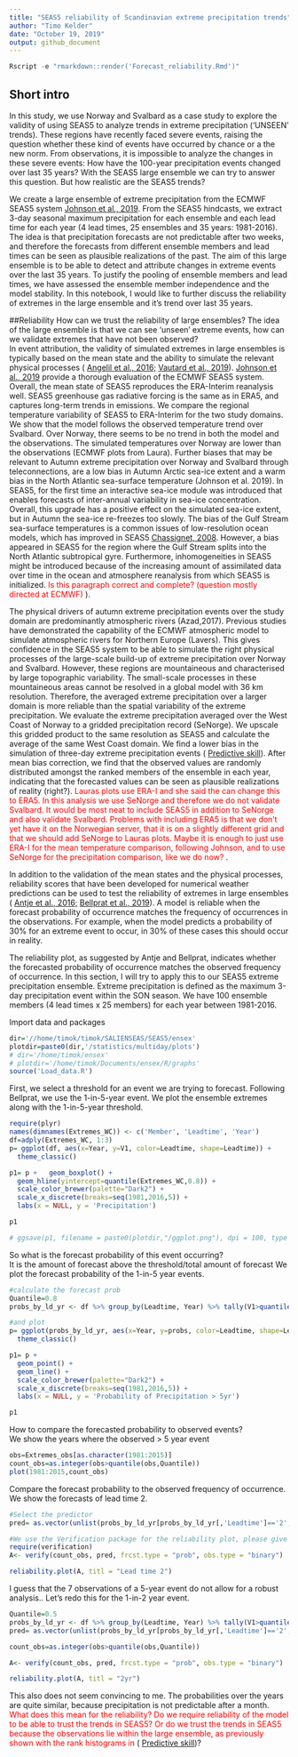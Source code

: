 ```yaml
---
title: "SEAS5 reliability of Scandinavian extreme precipitation trends"
author: "Timo Kelder"
date: "October 19, 2019"
output: github_document 
---
```

  
```r
Rscript -e "rmarkdown::render('Forecast_reliability.Rmd')"
```

## Short intro
In this study, we use Norway and Svalbard as a case study to explore the validity of using SEAS5 to analyze trends in extreme precipitation ('UNSEEN' trends). These regions have recently faced severe events, raising the question whether these kind of events have occurred by chance or a the new norm. From observations, it is impossible to analyze the changes in these severe events: How have the 100-year precipitation events changed over last 35 years? With the SEAS5 large ensemble we can try to answer this question. But how realistic are the SEAS5 trends?  

We create a large ensemble of extreme precipitation from the ECMWF SEAS5 system [Johnson et al., 2019](https://www.geosci-model-dev.net/12/1087/2019/gmd-12-1087-2019.pdf). From the SEAS5 hindcasts, we extract 3-day seasonal maximum precipitation for each ensemble and each lead time for each year (4 lead times, 25 ensembles and 35 years: 1981-2016). The idea is that precipitation forecasts are not predictable after two weeks, and therefore the forecasts from different ensemble members and lead times can be seen as plausible realizations of the past. The aim of this large ensemble is to be able to detect and attribute changes in extreme events over the last 35 years. To justify the pooling of ensemble members and lead times, we have assessed the ensemble member independence and the model stability. In this notebook, I would like to further discuss the reliability of extremes in the large ensemble and it's trend over last 35 years.


##Reliability
How can we trust the reliability of large ensembles? The idea of the large ensemble is that we can see 'unseen' extreme events, how can we validate extremes that have not been observed?  
In event attribution, the validity of simulated extremes in large ensembles is typically based on the mean state and the ability to simulate the relevant physical processes ( [Angelil et al., 2016;](https://www.sciencedirect.com/science/article/pii/S2212094716300202#s0040) [Vautard et al., 2019](https://link.springer.com/article/10.1007%2Fs00382-018-4183-6)). [Johnson et al., 2019](https://www.geosci-model-dev.net/12/1087/2019/gmd-12-1087-2019.pdf) provide a thorough evaluation of the ECMWF SEAS5 system. Overall, the mean state of SEAS5 reproduces the ERA-Interim reanalysis well. SEAS5 greenhouse gas radiative forcing is the same as in ERA5, and captures long-term trends in emissions. We compare the regional temperature variability of SEAS5 to ERA-Interim for the two study domains. We show that the model follows the observed temperature trend over Svalbard. Over Norway, there seems to be no trend in both the model and the observations. The simulated temperatures over Norway are lower than the observations (ECMWF plots from Laura). Further biases that may be relevant to Autumn extreme precipitation over Norway and Svalbard through teleconnections, are a low bias in Autumn Arctic sea-ice extent and a warm bias in the North Atlantic sea-surface temperature (Johnson et al. 2019). In SEAS5, for the first time an interactive sea-ice module was introduced that enables forecasts of inter-annual variability in sea-ice concentration. Overall, this upgrade has a positive effect on the simulated sea-ice extent, but in Autumn the sea-ice re-freezes too slowly. The bias of the Gulf Stream sea-surface temperatures is a common issues of low-resolution ocean models, which has improved in SEAS5 [Chassignet, 2008](https://agupubs.onlinelibrary.wiley.com/doi/abs/10.1029/177GM05). However, a bias appeared in SEAS5 for the region where the Gulf Stream splits into the North Atlantic subtropical gyre.  Furthermore, inhomogeneities in SEAS5 might be introduced  because of the increasing amount of assimilated data over time in the ocean and atmosphere reanalysis from which SEAS5 is initialized.  <span style="color:red"> Is this paragraph correct and complete? (question mostly directed at ECMWF)</span> ).    

The physical drivers of autumn extreme precipitation events over the study domain are predominantly atmospheric rivers (Azad,2017). Previous studies have demonstrated the capability of the ECMWF atmospheric model to simulate atmospheric rivers for Northern Europe (Lavers). This gives confidence in the SEAS5 system to be able to simulate the right physical processes of the large-scale build-up of extreme precipitation over Norway and Svalbard. However, these regions are mountaineous and characterised by large topographic variability. The small-scale processes in these mountaineous areas cannot be resolved in a global model with 36 km resolution. Therefore, the averaged extreme precipitation over a larger domain is more reliable than the spatial variability of the extreme precipitation. We evaluate the extreme precipitation averaged over the West Coast of Norway to a gridded precipitation record (SeNorge). We upscale this gridded product to the same resolution as SEAS5 and calculate the average of the same West Coast domain. We find a lower bias in the simulation of three-day extreme precipitation events ( [Predictive skill](Predictive_skill.md)). After mean bias correction, we find that the observed values are randomly distributed amongst the ranked members of the ensemble in each year, indicating that the forecasted values can be seen as plausible realizations of reality (right?). <span style="color:red"> Lauras plots use ERA-I and she said the can change this to ERA5. In this analysis we use SeNorge and therefore we do not validate Svalbard. It would be most neat to include SEAS5 in addition to SeNorge and also validate Svalbard. Problems with including ERA5 is that we don't yet have it on the Norwegian server, that it is on a slightly different grid and that we should add SeNorge to Lauras plots. Maybe it is enough to just use ERA-I for the mean temperature comparison, following Johnson, and to use SeNorge for the precipitation comparison, like we do now? </span>. 

In addition to the validation of the mean states and the physical processes, reliability scores that have been developed for numerical weather predictions can be used to test the reliability of extremes in large ensembles ( [Antje et al., 2016; ](https://rmets.onlinelibrary.wiley.com/doi/full/10.1002/qj.2976) [Bellprat et al., 2019](https://www.nature.com/articles/s41467-019-09729-2)). A model is reliable when the forecast probability of occurrence matches the frequency of occurrences in the observations. For example, when the model predicts a probability of 30% for an extreme event to occur, in 30% of these cases this should occur in reality. 

The reliability plot, as suggested by Antje and Bellprat, indicates whether the forecasted probability of occurrence matches the observed frequency of occurrence. In this section, I will try to apply this to our SEAS5 extreme precipitation ensemble. Extreme precipitation is defined as the maximum 3-day precipitation event within the SON season. We have 100 ensemble members (4 lead times x 25 members) for each year between 1981-2016.    


Import data and packages

```r
dir='//home/timok/timok/SALIENSEAS/SEAS5/ensex'
plotdir=paste0(dir,'/statistics/multiday/plots')
# dir='/home/timok/ensex'
# plotdir='/home/timok/Documents/ensex/R/graphs'
source('Load_data.R')
```


First, we select a threshold for an event we are trying to forecast. Following Bellprat, we use the 1-in-5-year event. We plot the ensemble extremes along with the 1-in-5-year threshold. 

```r
require(plyr)
names(dimnames(Extremes_WC)) <- c('Member', 'Leadtime', 'Year')
df=adply(Extremes_WC, 1:3)
p= ggplot(df, aes(x=Year, y=V1, color=Leadtime, shape=Leadtime)) +
  theme_classic() 

p1= p +   geom_boxplot() +
  geom_hline(yintercept=quantile(Extremes_WC,0.8)) +
  scale_color_brewer(palette="Dark2") + 
  scale_x_discrete(breaks=seq(1981,2016,5)) +
  labs(x = NULL, y = 'Precipitation')

p1

# ggsave(p1, filename = paste0(plotdir,"/ggplot.png"), dpi = 100, type = "cairo")
```

So what is the forecast probability of this event occurring?  
It is the amount of forecast above the threshold/total amount of forecast
We plot the forecast probability of the 1-in-5 year events. 

```r
#calculate the forecast prob
Quantile=0.8
probs_by_ld_yr <- df %>% group_by(Leadtime, Year) %>% tally(V1>quantile(df$V1,Quantile)) %>% mutate(probs = n / 25) 

#and plot
p= ggplot(probs_by_ld_yr, aes(x=Year, y=probs, color=Leadtime, shape=Leadtime,group=Leadtime)) +
  theme_classic() 

p1= p + 
  geom_point() +
  geom_line() +
  scale_color_brewer(palette="Dark2") + 
  scale_x_discrete(breaks=seq(1981,2016,5)) +
  labs(x = NULL, y = 'Probability of Precipitation > 5yr')

p1
```

How to compare the forecasted probability to observed events?  
We show the years where the observed > 5 year event
  
```r
obs=Extremes_obs[as.character(1981:2015)]
count_obs=as.integer(obs>quantile(obs,Quantile))
plot(1981:2015,count_obs)
```

Compare the forecast probability to the observed frequency of occurrence. We show the forecasts of lead time 2. 

```r
#Select the predictor
pred= as.vector(unlist(probs_by_ld_yr[probs_by_ld_yr[,'Leadtime']=='2',4])) #Just select lead time 2, ugly coding :(

#We use the Verification package for the reliability plot, please give any suggestions on other methods!
require(verification)
A<- verify(count_obs, pred, frcst.type = "prob", obs.type = "binary")

reliability.plot(A, titl = "Lead time 2")

```

I guess that the 7 observations of a 5-year event do not allow for a robust analysis..
Let's redo this for the 1-in-2 year event.
```r
Quantile=0.5
probs_by_ld_yr <- df %>% group_by(Leadtime, Year) %>% tally(V1>quantile(df$V1,Quantile)) %>% mutate(probs = n / 25)
pred= as.vector(unlist(probs_by_ld_yr[probs_by_ld_yr[,'Leadtime']=='2',4])) #Just select lead time 2, ugly coding :(

count_obs=as.integer(obs>quantile(obs,Quantile))

A<- verify(count_obs, pred, frcst.type = "prob", obs.type = "binary")

reliability.plot(A, titl = "2yr")
```

This also does not seem convincing to me. The probabilities over the years are quite similar, because precipitation is not predictable after a month. <span style="color:red"> What does this mean for the reliability? Do we require reliability of the model to be able to trust the trends in SEAS5? Or do we trust the trends in SEAS5 because the observations lie within the large ensemble, as previously shown with the rank histograms in </span> ( [Predictive skill](Predictive_skill.md))? 


